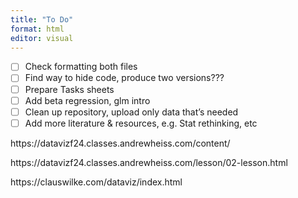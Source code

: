 ```yaml
---
title: "To Do"
format: html
editor: visual
---
```


-   [ ] Check formatting both files
-   [ ] Find way to hide code, produce two versions???
-   [ ] Prepare Tasks sheets
-   [ ] Add beta regression, glm intro
-   [ ] Clean up repository, upload only data that's needed
-   [ ] Add more literature & resources, e.g. Stat rethinking, etc



https://datavizf24.classes.andrewheiss.com/content/

https://datavizf24.classes.andrewheiss.com/lesson/02-lesson.html

https://clauswilke.com/dataviz/index.html